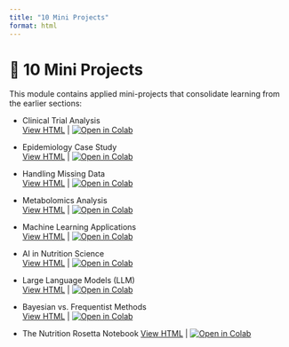 ```yaml
---
title: "10 Mini Projects"
format: html
---
```


# 🧪 10 Mini Projects

This module contains applied mini-projects that consolidate learning from the earlier sections:

- Clinical Trial Analysis  
  [View HTML](10.1_clinical_trial.html) | [![Open in Colab](https://colab.research.google.com/assets/colab-badge.svg)](https://colab.research.google.com/github/ggkuhnle/data-analysis-projects/blob/main/notebooks/10_mini_projects/10.1_clinical_trial.ipynb)

- Epidemiology Case Study  
  [View HTML](10.2_epidemiology_case_study.html) | [![Open in Colab](https://colab.research.google.com/assets/colab-badge.svg)](https://colab.research.google.com/github/ggkuhnle/data-analysis-projects/blob/main/notebooks/10_mini_projects/10.2_epidemiology_case_study.ipynb)

- Handling Missing Data  
  [View HTML](10.3_handling_missing_data.html) | [![Open in Colab](https://colab.research.google.com/assets/colab-badge.svg)](https://colab.research.google.com/github/ggkuhnle/data-analysis-projects/blob/main/notebooks/10_mini_projects/10.3_handling_missing_data.ipynb)

- Metabolomics Analysis  
  [View HTML](10.4_metabolomics.html) | [![Open in Colab](https://colab.research.google.com/assets/colab-badge.svg)](https://colab.research.google.com/github/ggkuhnle/data-analysis-projects/blob/main/notebooks/10_mini_projects/10.4_metabolomics.ipynb)

- Machine Learning Applications  
  [View HTML](10.5_machine_learning.html) | [![Open in Colab](https://colab.research.google.com/assets/colab-badge.svg)](https://colab.research.google.com/github/ggkuhnle/data-analysis-projects/blob/main/notebooks/10_mini_projects/10.5_machine_learning.ipynb)

- AI in Nutrition Science  
  [View HTML](10.6_ai.html) | [![Open in Colab](https://colab.research.google.com/assets/colab-badge.svg)](https://colab.research.google.com/github/ggkuhnle/data-analysis-projects/blob/main/notebooks/10_mini_projects/10.6_ai.ipynb)

- Large Language Models (LLM)  
  [View HTML](10.7_llm.html) | [![Open in Colab](https://colab.research.google.com/assets/colab-badge.svg)](https://colab.research.google.com/github/ggkuhnle/data-analysis-projects/blob/main/notebooks/10_mini_projects/10.7_llm.ipynb)

- Bayesian vs. Frequentist Methods  
  [View HTML](10.8_Bayesian_vs_Frequentist.html) | [![Open in Colab](https://colab.research.google.com/assets/colab-badge.svg)](https://colab.research.google.com/github/ggkuhnle/data-analysis-projects/blob/main/notebooks/10_mini_projects/10.8_Bayesian_vs_Frequentist.ipynb)

- The Nutrition Rosetta Notebook
  [View HTML](10.9_rosetta.ipynb) | [![Open in Colab](https://colab.research.google.com/assets/colab-badge.svg)](https://colab.research.google.com/github/ggkuhnle/data-analysis-projects/blob/main/notebooks/10_mini_projects/10.9_rosetta.ipynb)
